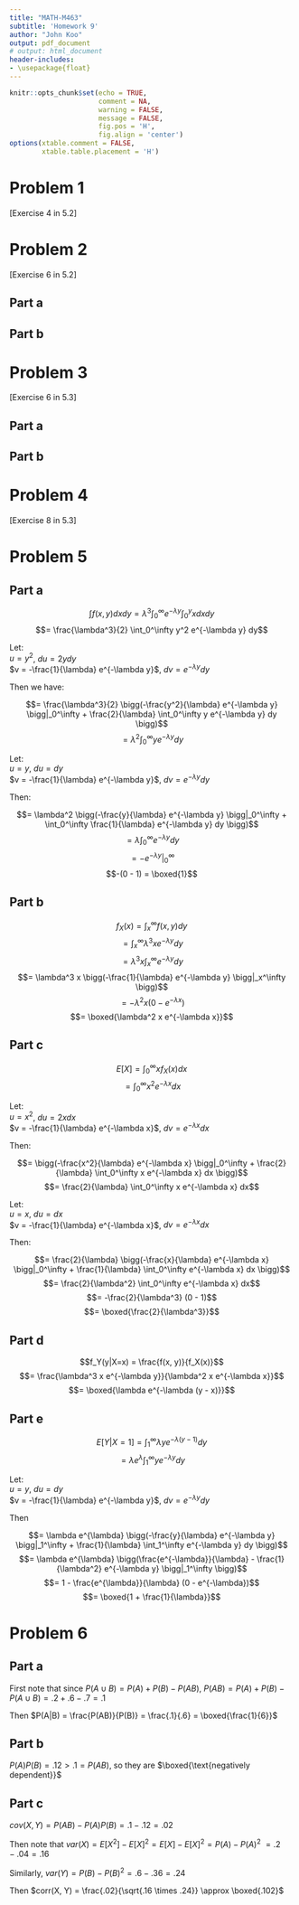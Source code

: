 ```yaml
---
title: "MATH-M463"
subtitle: 'Homework 9'
author: "John Koo"
output: pdf_document
# output: html_document
header-includes:
- \usepackage{float}
---
```


```r
knitr::opts_chunk$set(echo = TRUE, 
                      comment = NA, 
                      warning = FALSE, 
                      message = FALSE, 
                      fig.pos = 'H', 
                      fig.align = 'center')
options(xtable.comment = FALSE, 
        xtable.table.placement = 'H')
```

# Problem 1

[Exercise 4 in 5.2]

# Problem 2

[Exercise 6 in 5.2]

## Part a

## Part b

# Problem 3

[Exercise 6 in 5.3]

## Part a

## Part b

# Problem 4

[Exercise 8 in 5.3]

# Problem 5

## Part a

$$\int f(x, y) dx dy = \lambda^3 \int_0^\infty e^{-\lambda y} \int_0^y x dx dy$$
$$= \frac{\lambda^3}{2} \int_0^\infty y^2 e^{-\lambda y} dy$$

Let:  
$u = y^2$, $du = 2y dy$  
$v = -\frac{1}{\lambda} e^{-\lambda y}$, $dv = e^{-\lambda y} dy$

Then we have:

$$= \frac{\lambda^3}{2} \bigg(-\frac{y^2}{\lambda} e^{-\lambda y} \bigg|_0^\infty + 
\frac{2}{\lambda} \int_0^\infty y e^{-\lambda y} dy \bigg)$$
$$= \lambda^2 \int_0^\infty y e^{-\lambda y} dy$$

Let:  
$u = y$, $du = dy$  
$v = -\frac{1}{\lambda} e^{-\lambda y}$, $dv = e^{-\lambda y} dy$

Then:

$$= \lambda^2 \bigg(-\frac{y}{\lambda} e^{-\lambda y} \bigg|_0^\infty + 
\int_0^\infty \frac{1}{\lambda} e^{-\lambda y} dy \bigg)$$
$$= \lambda \int_0^\infty e^{-\lambda y} dy$$
$$= -e^{-\lambda y} \bigg|_0^\infty$$
$$-(0 - 1) = \boxed{1}$$

## Part b

$$f_X(x)  = \int_x^\infty f(x, y) dy$$
$$= \int_x^\infty \lambda^3 x e^{-\lambda y} dy$$
$$= \lambda^3 x \int_x^\infty e^{-\lambda y} dy$$
$$= \lambda^3 x \bigg(-\frac{1}{\lambda} e^{-\lambda y} \bigg|_x^\infty \bigg)$$
$$= -\lambda^2 x (0 - e^{-\lambda x})$$
$$= \boxed{\lambda^2 x e^{-\lambda x}}$$

## Part c

$$E[X] = \int_0^\infty x f_X(x) dx$$
$$= \int_0^\infty x^2 e^{-\lambda x} dx$$

Let:  
$u = x^2$, $du = 2x dx$  
$v = -\frac{1}{\lambda} e^{-\lambda x}$, $dv = e^{-\lambda x} dx$

Then:

$$= \bigg(-\frac{x^2}{\lambda} e^{-\lambda x} \bigg|_0^\infty + 
\frac{2}{\lambda} \int_0^\infty x e^{-\lambda x} dx \bigg)$$
$$= \frac{2}{\lambda} \int_0^\infty x e^{-\lambda x} dx$$

Let:  
$u = x$, $du = dx$  
$v = -\frac{1}{\lambda} e^{-\lambda x}$, $dv = e^{-\lambda x} dx$

Then:

$$= \frac{2}{\lambda} \bigg(-\frac{x}{\lambda} e^{-\lambda x} \bigg|_0^\infty + 
\frac{1}{\lambda} \int_0^\infty e^{-\lambda x} dx \bigg)$$
$$= \frac{2}{\lambda^2} \int_0^\infty e^{-\lambda x} dx$$
$$= -\frac{2}{\lambda^3} (0 - 1)$$
$$= \boxed{\frac{2}{\lambda^3}}$$

## Part d

$$f_Y(y|X=x) = \frac{f(x, y)}{f_X(x)}$$
$$= \frac{\lambda^3 x e^{-\lambda y}}{\lambda^2 x e^{-\lambda x}}$$
$$= \boxed{\lambda e^{-\lambda (y - x)}}$$

## Part e

$$E[Y|X=1] = \int_1^\infty \lambda y e^{-\lambda (y-1)} dy$$
$$= \lambda e^{\lambda} \int_1^\infty y e^{-\lambda y} dy$$

Let:  
$u = y$, $du = dy$  
$v = -\frac{1}{\lambda} e^{-\lambda y}$, $dv = e^{-\lambda y} dy$

Then

$$= \lambda e^{\lambda} \bigg(-\frac{y}{\lambda} e^{-\lambda y} \bigg|_1^\infty 
+ \frac{1}{\lambda} \int_1^\infty e^{-\lambda y} dy \bigg)$$
$$= \lambda e^{\lambda} \bigg(\frac{e^{-\lambda}}{\lambda} - 
\frac{1}{\lambda^2} e^{-\lambda y} \bigg|_1^\infty \bigg)$$
$$= 1 - \frac{e^{\lambda}}{\lambda} (0 - e^{-\lambda})$$
$$= \boxed{1 + \frac{1}{\lambda}}$$

# Problem 6

## Part a

First note that since $P(A \cup B) = P(A) + P(B) - P(AB)$, 
$P(AB) = P(A) + P(B) - P(A \cup B) = .2 + .6 - .7 = .1$

Then $P(A|B) = \frac{P(AB)}{P(B)} = \frac{.1}{.6} = \boxed{\frac{1}{6}}$

## Part b

$P(A) P(B) = .12 > .1 = P(AB)$, so they are $\boxed{\text{negatively dependent}}$

## Part c

$cov(X, Y) = P(AB) - P(A) P(B) = .1 - .12 = .02$

Then note that $var(X) = E[X^2] - E[X]^2 = E[X] - E[X]^2 = P(A) - P(A)^2$
$= .2 - .04 = .16$

Similarly, $var(Y) = P(B) - P(B)^2 = .6 - .36 = .24$

Then $corr(X, Y) = \frac{.02}{\sqrt{.16 \times .24}} \approx \boxed{.102}$